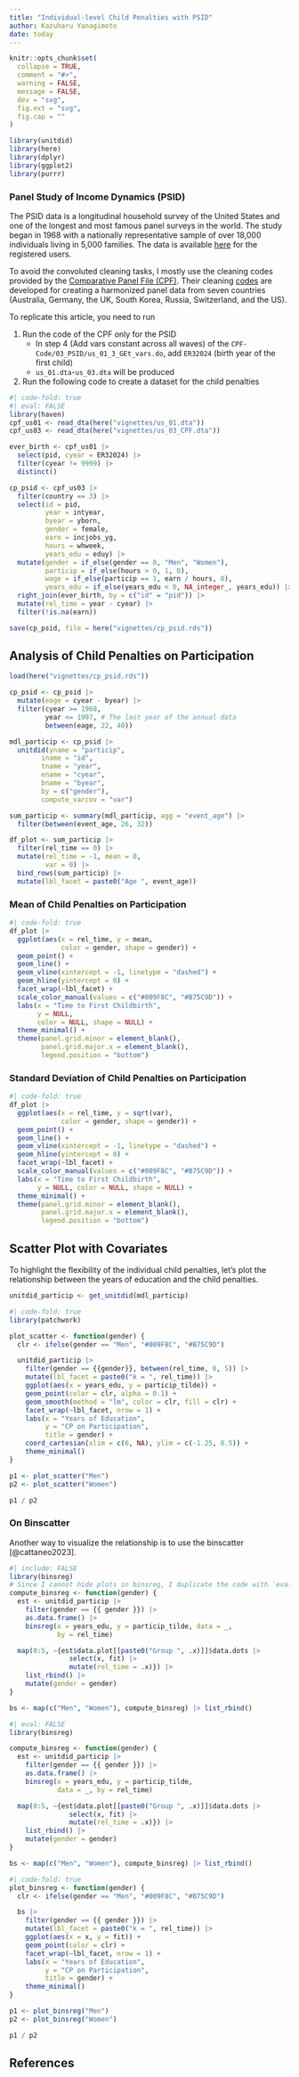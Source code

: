 ```yaml
---
title: "Individual-level Child Penalties with PSID"
author: Kazuharu Yanagimoto
date: today
---
```


```r
knitr::opts_chunk$set(
  collapse = TRUE,
  comment = "#>",
  warning = FALSE,
  message = FALSE,
  dev = "svg",
  fig.ext = "svg",
  fig.cap = ""
)
```

```r
library(unitdid)
library(here)
library(dplyr)
library(ggplot2)
library(purrr)
```

### Panel Study of Income Dynamics (PSID)

The PSID data is a longitudinal household survey of the United States and one of
the longest and most famous panel surveys in the world. The study began in 1968
with a nationally representative sample of over 18,000 individuals living in
5,000 families. The data is available [here](https://psidonline.isr.umich.edu)
for the registered users.

To avoid the convoluted cleaning tasks, I mostly use the cleaning codes provided
by the [Comparative Panel File (CPF)](https://www.cpfdata.com). Their cleaning
[codes](https://www.cpfdata.com) are developed for creating a harmonized panel
data from seven countries (Australia, Germany, the UK, South Korea, Russia,
Switzerland, and the US).

To replicate this article, you need to run

1.  Run the code of the CPF only for the PSID
    -   In step 4 (Add vars constant across all waves) of the
        `CPF-Code/03_PSID/us_01_3_GEt_vars.do`, add `ER32024` (birth year of the
        first child)
    -   `us_01.dta`-`us_03.dta` will be produced
2.  Run the following code to create a dataset for the child penalties

```r
#| code-fold: true
#| eval: FALSE
library(haven)
cpf_us01 <- read_dta(here("vignettes/us_01.dta"))
cpf_us03 <- read_dta(here("vignettes/us_03_CPF.dta"))

ever_birth <- cpf_us01 |>
  select(pid, cyear = ER32024) |>
  filter(cyear != 9999) |>
  distinct()

cp_psid <- cpf_us03 |>
  filter(country == 3) |>
  select(id = pid,
         year = intyear,
         byear = yborn,
         gender = female,
         earn = incjobs_yg,
         hours = whweek,
         years_edu = eduy) |>
  mutate(gender = if_else(gender == 0, "Men", "Women"),
         particip = if_else(hours > 0, 1, 0),
         wage = if_else(particip == 1, earn / hours, 0),
         years_edu = if_else(years_edu < 0, NA_integer_, years_edu)) |>
  right_join(ever_birth, by = c("id" = "pid")) |>
  mutate(rel_time = year - cyear) |>
  filter(!is.na(earn))

save(cp_psid, file = here("vignettes/cp_psid.rds"))
```

## Analysis of Child Penalties on Participation

```r
load(here("vignettes/cp_psid.rds"))

cp_psid <- cp_psid |>
  mutate(eage = cyear - byear) |>
  filter(cyear >= 1968,
         year <= 1997, # The last year of the annual data
         between(eage, 22, 40))

mdl_particip <- cp_psid |>
  unitdid(yname = "particip",
        iname = "id",
        tname = "year",
        ename = "cyear",
        bname = "byear",
        by = c("gender"),
        compute_varcov = "var")

sum_particip <- summary(mdl_particip, agg = "event_age") |>
  filter(between(event_age, 26, 32))

df_plot <- sum_particip |>
  filter(rel_time == 0) |>
  mutate(rel_time = -1, mean = 0,
         var = 0) |>
  bind_rows(sum_particip) |>
  mutate(lbl_facet = paste0("Age ", event_age))
```

### Mean of Child Penalties on Participation

```r
#| code-fold: true
df_plot |>
  ggplot(aes(x = rel_time, y = mean,
             color = gender, shape = gender)) +
  geom_point() +
  geom_line() +
  geom_vline(xintercept = -1, linetype = "dashed") +
  geom_hline(yintercept = 0) +
  facet_wrap(~lbl_facet) +
  scale_color_manual(values = c("#009F8C", "#B75C9D")) +
  labs(x = "Time to First Childbirth",
       y = NULL,
       color = NULL, shape = NULL) +
  theme_minimal() +
  theme(panel.grid.minor = element_blank(),
        panel.grid.major.x = element_blank(),
        legend.position = "bottom")
```

### Standard Deviation of Child Penalties on Participation

```r
#| code-fold: true
df_plot |>
  ggplot(aes(x = rel_time, y = sqrt(var),
             color = gender, shape = gender)) +
  geom_point() +
  geom_line() +
  geom_vline(xintercept = -1, linetype = "dashed") +
  geom_hline(yintercept = 0) +
  facet_wrap(~lbl_facet) +
  scale_color_manual(values = c("#009F8C", "#B75C9D")) +
  labs(x = "Time to First Childbirth",
       y = NULL, color = NULL, shape = NULL) +
  theme_minimal() +
  theme(panel.grid.minor = element_blank(),
        panel.grid.major.x = element_blank(),
        legend.position = "bottom")
```


## Scatter Plot with Covariates

To highlight the flexibility of the individual child penalties, let's plot the
relationship between the years of education and the child penalties.

```r
unitdid_particip <- get_unitdid(mdl_particip)
```

```r
#| code-fold: true
library(patchwork)

plot_scatter <- function(gender) {
  clr <- ifelse(gender == "Men", "#009F8C", "#B75C9D")

  unitdid_particip |>
    filter(gender == {{gender}}, between(rel_time, 0, 5)) |>
    mutate(lbl_facet = paste0("k = ", rel_time)) |>
    ggplot(aes(x = years_edu, y = particip_tilde)) +
    geom_point(color = clr, alpha = 0.1) +
    geom_smooth(method = "lm", color = clr, fill = clr) +
    facet_wrap(~lbl_facet, nrow = 1) +
    labs(x = "Years of Education",
         y = "CP on Participation",
         title = gender) +
    coord_cartesian(xlim = c(6, NA), ylim = c(-1.25, 0.5)) +
    theme_minimal()
}

p1 <- plot_scatter("Men")
p2 <- plot_scatter("Women")

p1 / p2
```

### On Binscatter

Another way to visualize the relationship is to use the binscatter [@cattaneo2023].

```r
#| include: FALSE
library(binsreg)
# Since I cannot hide plots in binsreg, I duplicate the code with `eval = FALSE`
compute_binsreg <- function(gender) {
  est <- unitdid_particip |>
    filter(gender == {{ gender }}) |>
    as.data.frame() |>
    binsreg(x = years_edu, y = particip_tilde, data = _,
            by = rel_time)

  map(0:5, ~{est$data.plot[[paste0("Group ", .x)]]$data.dots |>
               select(x, fit) |>
               mutate(rel_time = .x)}) |>
    list_rbind() |>
    mutate(gender = gender)
}

bs <- map(c("Men", "Women"), compute_binsreg) |> list_rbind()
```

```r
#| eval: FALSE
library(binsreg)

compute_binsreg <- function(gender) {
  est <- unitdid_particip |>
    filter(gender == {{ gender }}) |>
    as.data.frame() |>
    binsreg(x = years_edu, y = particip_tilde,
            data = _, by = rel_time)

  map(0:5, ~{est$data.plot[[paste0("Group ", .x)]]$data.dots |>
               select(x, fit) |>
               mutate(rel_time = .x)}) |>
    list_rbind() |>
    mutate(gender = gender)
}

bs <- map(c("Men", "Women"), compute_binsreg) |> list_rbind()
```

```r
#| code-fold: true
plot_binsreg <- function(gender) {
  clr <- ifelse(gender == "Men", "#009F8C", "#B75C9D")

  bs |>
    filter(gender == {{ gender }}) |>
    mutate(lbl_facet = paste0("k = ", rel_time)) |>
    ggplot(aes(x = x, y = fit)) +
    geom_point(color = clr) +
    facet_wrap(~lbl_facet, nrow = 1) +
    labs(x = "Years of Education",
         y = "CP on Participation",
         title = gender) +
    theme_minimal()
}

p1 <- plot_binsreg("Men")
p2 <- plot_binsreg("Women")

p1 / p2
```

## References
